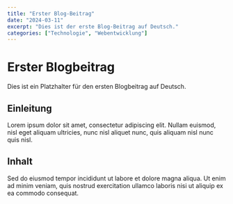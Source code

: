 ```yaml
---
title: "Erster Blog-Beitrag"
date: "2024-03-11"
excerpt: "Dies ist der erste Blog-Beitrag auf Deutsch."
categories: ["Technologie", "Webentwicklung"]
---
```


# Erster Blogbeitrag

Dies ist ein Platzhalter für den ersten Blogbeitrag auf Deutsch.

## Einleitung

Lorem ipsum dolor sit amet, consectetur adipiscing elit. Nullam euismod, nisl eget aliquam ultricies, nunc nisl aliquet nunc, quis aliquam nisl nunc quis nisl.

## Inhalt

Sed do eiusmod tempor incididunt ut labore et dolore magna aliqua. Ut enim ad minim veniam, quis nostrud exercitation ullamco laboris nisi ut aliquip ex ea commodo consequat.
